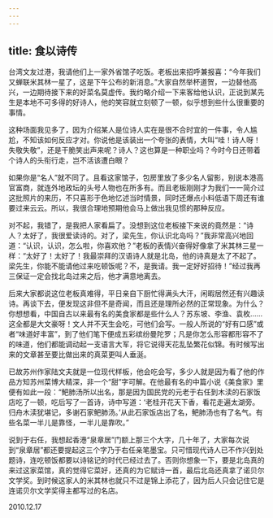 ```yaml
---
---
---
```

title: 食以诗传
---




台湾文友过港，我请他们上一家外省馆子吃饭。老板出来招呼兼报喜：“今年我们又蝉联米其林一星了，这是下午公布的新消息。”大家自然举杯道贺，一边替他高兴，一边期待接下来的好菜名莫虚传。我约略介绍一下来客给他认识，正说到某先生是本地不可多得的好诗人，他的笑容就立刻顿了一顿，似乎想到些什么很重要的事情。

这种场面我见多了，因为介绍某人是位诗人实在是很不合时宜的一件事，令人尴尬，不知该如何反应才对。你说他是该装出一个夸张的表情，大叫“哇！诗人呀！失敬失敬”，还是干脆笑出声来呢？诗人？这也算是一种职业吗？今时今日还带着个诗人的头衔行走，岂不活该遭白眼？

如果你是“名人”就不同了。且看这家馆子，包房里放了多少名人留影，别说本港高官富商，就连外地政坛的头号人物也在所多有。而且老板刚刚才为我们一一简介过这批照片的来历，不只喜形于色地忆述当时情景，同时还爆点小料低语下周还有谁要过来云云。所以，我很合理地预期他会马上做出我见惯的那种反应。

对不起，我错了，是我把人家看扁了。没想到这位老板接下来说的竟然是：“诗人？太好了，我很爱读诗的。对了，梁先生，你认识北岛吗？”我非常高兴地回道：“认识，认识，怎么啦，你喜欢他？”老板的表情兴奋得好像拿了米其林三星一样：“太好了！太好了！我最崇拜的汉语诗人就是北岛，他的诗真是太了不起了。梁先生，你能不能请他过来吃顿饭呢？不，是我请。我一定好好招待！”经过我再三保证一定会找北岛过来之后，他才满意地离去。

后来大家都说这位老板真难得，平日亲自下厨忙得满头大汗，闲暇居然还有兴趣读诗。再谈下去，便发现这非但不是奇闻，而且还是理所必然的正常现象。为什么？你想想看，中国自古以来最有名的美食家都是些什么人？苏东坡、李渔、袁枚……这全都是大文豪呀！文人并不天生会吃，可他们会写。一般人所说的“好有口感”或者“味道好丰富”，到了他们笔下便成五彩缤纷曼陀罗；凡是你怎么形容都形容不了的味道，他们都能调动起一支语言大军，将它说得天花乱坠繁花似锦。有时候写出来的文章甚至要比做出来的真菜更叫人垂涎。

已故苏州作家陆文夫就是一位现代样板，他会吃会写，多少人就是因为看了他的作品方知苏州菜博大精深，非一个“甜”字可解。在他最有名的中篇小说《美食家》里便有如此一段：“鲃肺汤所以出名，那是因为国民党的元老于右任到木渎的石家饭店吃了一顿，吃后写了一首诗，诗中写道：‘老桂开花天下香，看花走遍太湖旁。归舟木渎犹堪记，多谢石家鲃肺汤。’从此石家饭店出了名，鲃肺汤也有了名气。有些名菜一半儿是靠怪，一半儿是靠吹。”

说到于右任，我想起香港“泉章居”门额上那三个大字，几十年了，大家每次说到“泉章居”都还要提起这三个字乃于右任亲笔墨宝。只可惜现代诗人已不作兴到处题诗，连吃顿饭都要以诗铭记的时代已经过去了。否则你想象一下，要是北岛真的来过这家菜馆，真的觉得它菜好，还真的为它赋诗一首，最后北岛还真拿了诺贝尔文学奖。到时候这家人的米其林也就只不过是锦上添花了，因为后人只会记住它是连诺贝尔文学奖得主都写过的名店。





2010.12.17